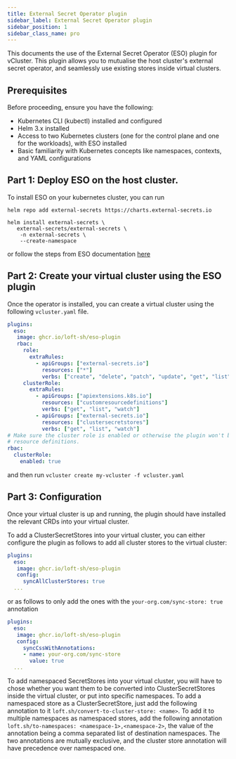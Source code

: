 ```yaml
---
title: External Secret Operator plugin
sidebar_label: External Secret Operator plugin
sidebar_position: 1
sidebar_class_name: pro
---
```



<ProAdmonition/>

This documents the use of the External Secret Operator (ESO) plugin for vCluster.
This plugin allows you to mutualise the host cluster's external secret operator, and seamlessly use existing stores inside virtual clusters.

## Prerequisites

Before proceeding, ensure you have the following:
- Kubernetes CLI (kubectl) installed and configured
- Helm 3.x installed
- Access to two Kubernetes clusters (one for the control plane and one for the workloads), with ESO installed
- Basic familiarity with Kubernetes concepts like namespaces, contexts, and YAML configurations

## Part 1: Deploy ESO on the host cluster.

To install ESO on your kubernetes cluster, you can run

```shell
helm repo add external-secrets https://charts.external-secrets.io

helm install external-secrets \
   external-secrets/external-secrets \
    -n external-secrets \
    --create-namespace
```

or follow the steps from ESO documentation [here](https://external-secrets.io/latest/introduction/getting-started/)

## Part 2: Create your virtual cluster using the ESO plugin
Once the operator is installed, you can create a virtual cluster using the following `vcluster.yaml` file.

```yaml
plugins:
  eso:
   image: ghcr.io/loft-sh/eso-plugin
   rbac:
     role:
       extraRules:
         - apiGroups: ["external-secrets.io"]
           resources: ["*"]
           verbs: ["create", "delete", "patch", "update", "get", "list", "watch"]
     clusterRole:
       extraRules:
         - apiGroups: ["apiextensions.k8s.io"]
           resources: ["customresourcedefinitions"]
           verbs: ["get", "list", "watch"]
         - apiGroups: ["external-secrets.io"]
           resources: ["clustersecretstores"]
           verbs: ["get", "list", "watch"]
# Make sure the cluster role is enabled or otherwise the plugin won't be able to watch custom
# resource definitions.
rbac:
  clusterRole:
    enabled: true
```

and then run `vcluster create my-vcluster -f vcluster.yaml`

## Part 3: Configuration

Once your virtual cluster is up and running, the plugin should have installed the relevant CRDs into your virtual cluster.

To add a ClusterSecretStores into your virtual cluster, you can either configure the plugin as follows to add all cluster stores to the virtual cluster:

```yaml
plugins:
  eso:
   image: ghcr.io/loft-sh/eso-plugin
   config:
     syncAllClusterStores: true
  ...
```

or as follows to only add the ones with the `your-org.com/sync-store: true` annotation

```yaml
plugins:
  eso:
   image: ghcr.io/loft-sh/eso-plugin
   config:
     syncCssWithAnnotations:
     - name: your-org.com/sync-store
       value: true
  ...
```



To add namespaced SecretStores into your virtual cluster, you will have to chose whether you want them to be converted into ClusterSecretStores inside the virtual cluster, or put into specific namespaces. To add a namespaced store as a ClusterSecretStore, just add the following annotation to it `loft.sh/convert-to-cluster-store: <name>`. To add it to multiple namespaces as namespaced stores, add the following annotation `loft.sh/to-namespaces: <namespace-1>,<namespace-2>`, the value of the annotation being a comma separated list of destination namespaces. The two annotations are mutually exclusive, and the cluster store annotation will have precedence over namespaced one.

